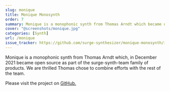 ```yaml
---
slug: monique
title: Monique Monosynth
order: 7
summary: Monique is a monophonic synth from Thomas Arndt which became open source in December 2021.
cover: "@screenshots/monique.jpg"
categories: [Synth]
url: /monique
issue_tracker: https://github.com/surge-synthesizer/monique-monosynth/issues
---
```


Monique is a monophonic synth from Thomas Arndt which, in December 2021 became open source as part of the surge-synth-team family of products. We are thrilled Thomas chose to combine efforts with the rest of the team.

Please visit the project on [GitHub.](https://github.com/surge-synthesizer/monique-monosynth)
